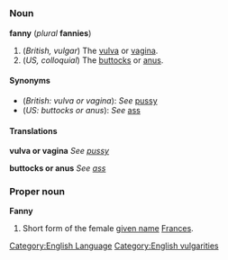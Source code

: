 =={{en}}==
[[Category:English Language]]
===Noun===
'''fanny''' (''plural'' '''fannies''')

#(''British, vulgar'') The [[vulva]] or [[vagina]].
#(''US, colloquial'') The [[buttocks]] or [[anus]].

====Synonyms====
*(''British: vulva or vagina''): ''See'' [[pussy]]
*(''US: buttocks or anus''): ''See'' [[ass]]

====Translations====

'''vulva or vagina'''
''See [[pussy]]''

'''buttocks or anus'''
''See [[ass]]''

===Proper noun===
'''Fanny'''

#Short form of the female [[given name]] [[Frances]].
[[Category:English vulgarities]]